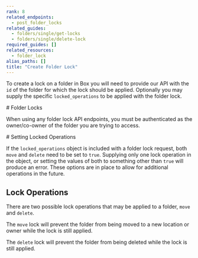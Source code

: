 ```yaml
---
rank: 8
related_endpoints:
  - post_folder_locks
related_guides:
  - folders/single/get-locks
  - folders/single/delete-lock
required_guides: []
related_resources:
  - folder_lock
alias_paths: []
title: "Create Folder Lock"
---
```

To create a lock on a folder in Box you will need to provide our API with the
`id` of the folder for which the lock should be applied. Optionally you may
supply the specific `locked_operations` to be applied with the folder lock.

<Message type='notice'>
  # Folder Locks

  When using any folder lock API endpoints, you must be authenticated as the
  owner/co-owner of the folder you are trying to access.
</Message>

<Samples id='post_folder_locks' />

<Message type='warning'>
  # Setting Locked Operations

  If the `locked_operations` object is included with a folder lock request,
  both `move` and `delete` need to be set to `true`. Supplying only one lock
  operation in the object, or setting the values of both to something other
  than `true` will produce an error. These options are in place to allow
  for additional operations in the future.
</Message>

## Lock Operations

There are two possible lock operations that may be applied to a folder, `move`
and `delete`.

The `move` lock will prevent the folder from being moved to a new location or
owner while the lock is still applied.

The `delete` lock will prevent the folder from being deleted while the lock is
still applied.